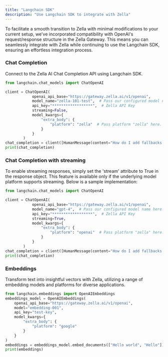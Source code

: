 ```yaml
---
title: "Langchain SDK"
description: "Use Langchain SDK to integrate with Zella"
---
```


To facilitate a smooth transition to Zella with minimal modifications to your current setup, 
we've incorporated compatibility with OpenAI's request/response structure in the Zella Gateway.
This means you can seamlessly integrate with Zella while continuing to use the Langchain SDK, ensuring an effortless integration process.

### Chat Completion

Connect to the Zella AI Chat Completion API using Langchain SDK.

<CodeGroup>

```python chat.py
from langchain.chat_models import ChatOpenAI

client = ChatOpenAI(
            openai_api_base="https://gateway.zella.ai/v1/openai",
            model_name="zella-101-test",  # Pass our configured model name here.
            api_key="******************",  # Zella API Key
            streaming=False,
            model_kwargs={
                "extra_body": {
                    "platform": "zella"  # Pass platform "zella" here.
                }
            }
        )
chat_completion = client([HumanMessage(content="How do I add fallbacks in Zella?")])
print(chat_completion)
```

</CodeGroup>

### Chat Completion with streaming

To enable streaming responses, simply set the 'stream' attribute to True in the response object.
This feature is available only if the underlying model platform supports streaming. Below is a
sample implementation:

<CodeGroup>

```python chat_stream.py
from langchain.chat_models import ChatOpenAI

client = ChatOpenAI(
            openai_api_base="https://gateway.zella.ai/v1/openai",
            model_name="gpt-4",  # Pass our configured model name here.
            api_key="******************",  # Zella API Key
            streaming=True,
            model_kwargs={
                "extra_body": {
                    "platform": "openai"  # Pass platform "zella" here.
                }
            }
        )
chat_completion = client([HumanMessage(content="How do I add fallbacks in Zella?")])
print(chat_completion)
```

</CodeGroup>

### Embeddings

Transform text into insightful vectors with Zella,
utilizing a range of embedding models and platforms for diverse applications.

<CodeGroup>

```python embedding.py
from langchain.embeddings import OpenAIEmbeddings
embeddings_model = OpenAIEmbeddings(
    openai_api_base="https://gateway.zella.ai/v1/openai",
    model="embedding-001",
    api_key="test-key",
    model_kwargs={
        "extra_body": {
            "platform": "google"
        }
    }
)
embeddings = embeddings_model.embed_documents(["Hello world", "Hello"])
print(embeddings)
```
</CodeGroup>